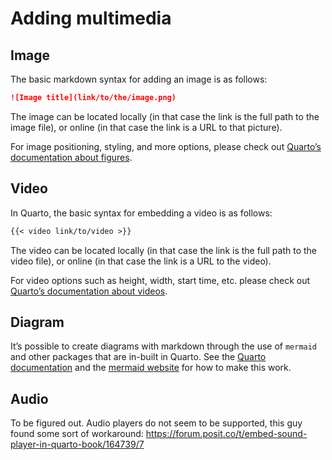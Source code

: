 # Adding multimedia

## Image

The basic markdown syntax for adding an image is as follows:

```md
![Image title](link/to/the/image.png)
```

The image can be located locally (in that case the link is the full path to the image file), or online (in that case the link is a URL to that picture).

For image positioning, styling, and more options, please check out [Quarto's documentation about figures](https://quarto.org/docs/authoring/figures.html){target="_blank"}.

## Video

In Quarto, the basic syntax for embedding a video is as follows:

```md
{{< video link/to/video >}}
```

The video can be located locally (in that case the link is the full path to the video file), or online (in that case the link is a URL to the video).

For video options such as height, width, start time, etc. please check out [Quarto's documentation about videos](https://quarto.org/docs/authoring/videos.html){target="_blank"}.

## Diagram

It's possible to create diagrams with markdown through the use of `mermaid` and other packages that are in-built in Quarto. See the [Quarto documentation](https://quarto.org/docs/authoring/diagrams.html){target="_blank"} and the [mermaid website](http://mermaid.js.org/intro/){target="_blank"} for how to make this work.

## Audio

To be figured out. Audio players do not seem to be supported, this guy found some sort of workaround: <https://forum.posit.co/t/embed-sound-player-in-quarto-book/164739/7>
